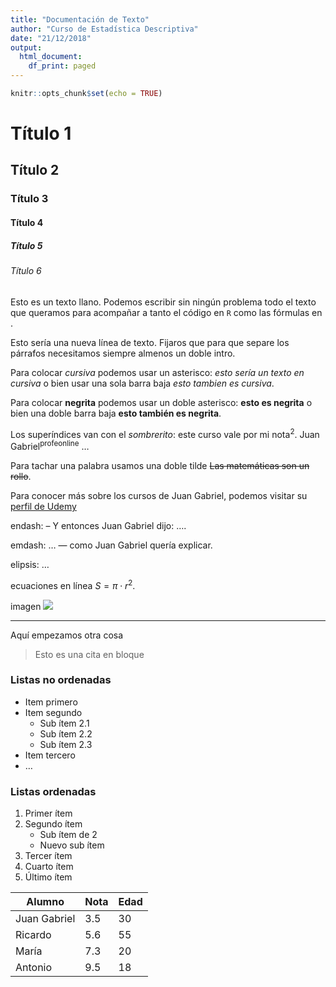 ---
title: "Documentación de Texto"
author: "Curso de Estadística Descriptiva"
date: "21/12/2018"
output:
  html_document:
    df_print: paged
---

```{r setup, include=FALSE}
knitr::opts_chunk$set(echo = TRUE)
```

# Título 1

## Título 2

### Título 3

#### Título 4

##### Título 5

###### Título 6

Esto es un texto llano. Podemos escribir sin ningún problema todo el texto que queramos para acompañar a tanto el código en `R` como las fórmulas en \LaTeX. 

Esto sería una nueva línea de texto. Fijaros que para que separe los párrafos necesitamos siempre almenos un doble intro.

Para colocar *cursiva* podemos usar un asterisco: *esto sería un texto en cursiva* o bien usar una sola barra baja _esto tambien es cursiva_.

Para colocar **negrita** podemos usar un doble asterisco: **esto es negrita** o bien una doble barra baja __esto también es negrita__.

Los superíndices van con el *sombrerito*: este curso vale por mi nota^2^. Juan Gabriel^profeonline^ ... 

Para tachar una palabra usamos una doble tilde ~~Las matemáticas son un rollo~~.

Para conocer más sobre los cursos de Juan Gabriel, podemos visitar su [perfil de Udemy](https://udemy.com/u/juangabriel2)

endash: -- Y entonces Juan Gabriel dijo: ....

emdash: ... --- como Juan Gabriel quería explicar.

elipsis: ... 

ecuaciones en línea $S = \pi\cdot r^2$.

imagen ![](../../teoria/Imgs/logo.png)

*** 

Aquí empezamos otra cosa

> Esto es una cita en bloque

### Listas no ordenadas

* Item primero
* Item segundo 
    + Sub ítem 2.1
    + Sub ítem 2.2
    + Sub ítem 2.3
* Item tercero
* ...

### Listas ordenadas

1. Primer ítem
2. Segundo ítem
    + Sub ítem de 2
    + Nuevo sub ítem
3. Tercer ítem
1. Cuarto ítem
1. Último ítem


Alumno        |   Nota    |  Edad
--------------|-----------|--------
Juan Gabriel  |  3.5      | 30
Ricardo       |  5.6      | 55
María         |  7.3      | 20
Antonio       |  9.5      | 18
